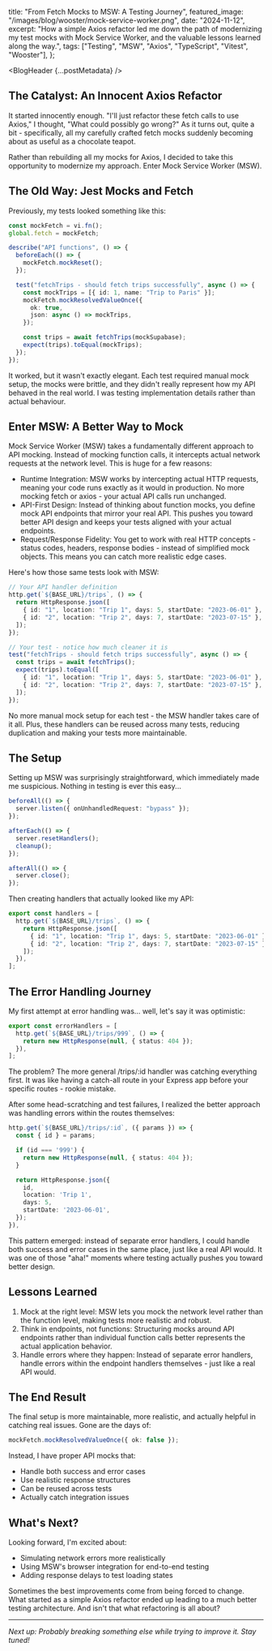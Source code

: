 
  title: "From Fetch Mocks to MSW: A Testing Journey",
  featured_image: "/images/blog/wooster/mock-service-worker.png",
  date: "2024-11-12",
  excerpt:
    "How a simple Axios refactor led me down the path of modernizing my test mocks with Mock Service Worker, and the valuable lessons learned along the way.",
  tags: ["Testing", "MSW", "Axios", "TypeScript", "Vitest", "Wooster"],
};


<BlogHeader {...postMetadata} />

## The Catalyst: An Innocent Axios Refactor

It started innocently enough. "I'll just refactor these fetch calls to use Axios," I thought, "What could possibly go wrong?" As it turns out, quite a bit - specifically, all my carefully crafted fetch mocks suddenly becoming about as useful as a chocolate teapot.

Rather than rebuilding all my mocks for Axios, I decided to take this opportunity to modernize my approach. Enter Mock Service Worker (MSW).

## The Old Way: Jest Mocks and Fetch

Previously, my tests looked something like this:

```typescript
const mockFetch = vi.fn();
global.fetch = mockFetch;

describe("API functions", () => {
  beforeEach(() => {
    mockFetch.mockReset();
  });

  test("fetchTrips - should fetch trips successfully", async () => {
    const mockTrips = [{ id: 1, name: "Trip to Paris" }];
    mockFetch.mockResolvedValueOnce({
      ok: true,
      json: async () => mockTrips,
    });

    const trips = await fetchTrips(mockSupabase);
    expect(trips).toEqual(mockTrips);
  });
});
```

It worked, but it wasn't exactly elegant. Each test required manual mock setup, the mocks were brittle, and they didn't really represent how my API behaved in the real world. I was testing implementation details rather than actual behaviour.

## Enter MSW: A Better Way to Mock

Mock Service Worker (MSW) takes a fundamentally different approach to API mocking. Instead of mocking function calls, it intercepts actual network requests at the network level. This is huge for a few reasons:

- Runtime Integration: MSW works by intercepting actual HTTP requests, meaning your code runs exactly as it would in production. No more mocking fetch or axios - your actual API calls run unchanged.
- API-First Design: Instead of thinking about function mocks, you define mock API endpoints that mirror your real API. This pushes you toward better API design and keeps your tests aligned with your actual endpoints.
- Request/Response Fidelity: You get to work with real HTTP concepts - status codes, headers, response bodies - instead of simplified mock objects. This means you can catch more realistic edge cases.

Here's how those same tests look with MSW:

```typescript
// Your API handler definition
http.get(`${BASE_URL}/trips`, () => {
  return HttpResponse.json([
    { id: "1", location: "Trip 1", days: 5, startDate: "2023-06-01" },
    { id: "2", location: "Trip 2", days: 7, startDate: "2023-07-15" },
  ]);
});

// Your test - notice how much cleaner it is
test("fetchTrips - should fetch trips successfully", async () => {
  const trips = await fetchTrips();
  expect(trips).toEqual([
    { id: "1", location: "Trip 1", days: 5, startDate: "2023-06-01" },
    { id: "2", location: "Trip 2", days: 7, startDate: "2023-07-15" },
  ]);
});
```

No more manual mock setup for each test - the MSW handler takes care of it all. Plus, these handlers can be reused across many tests, reducing duplication and making your tests more maintainable.

## The Setup

Setting up MSW was surprisingly straightforward, which immediately made me suspicious. Nothing in testing is ever this easy...

```typescript
beforeAll(() => {
  server.listen({ onUnhandledRequest: "bypass" });
});

afterEach(() => {
  server.resetHandlers();
  cleanup();
});

afterAll(() => {
  server.close();
});
```

Then creating handlers that actually looked like my API:

```typescript
export const handlers = [
  http.get(`${BASE_URL}/trips`, () => {
    return HttpResponse.json([
      { id: "1", location: "Trip 1", days: 5, startDate: "2023-06-01" },
      { id: "2", location: "Trip 2", days: 7, startDate: "2023-07-15" },
    ]);
  }),
];
```

## The Error Handling Journey

My first attempt at error handling was... well, let's say it was optimistic:

```typescript
export const errorHandlers = [
  http.get(`${BASE_URL}/trips/999`, () => {
    return new HttpResponse(null, { status: 404 });
  }),
];
```

The problem? The more general /trips/:id handler was catching everything first. It was like having a catch-all route in your Express app before your specific routes - rookie mistake.

After some head-scratching and test failures, I realized the better approach was handling errors within the routes themselves:

```typescript
http.get(`${BASE_URL}/trips/:id`, ({ params }) => {
  const { id } = params;

  if (id === '999') {
    return new HttpResponse(null, { status: 404 });
  }

  return HttpResponse.json({
    id,
    location: 'Trip 1',
    days: 5,
    startDate: '2023-06-01',
  });
}),
```

This pattern emerged: instead of separate error handlers, I could handle both success and error cases in the same place, just like a real API would. It was one of those "aha!" moments where testing actually pushes you toward better design.

## Lessons Learned

1. Mock at the right level: MSW lets you mock the network level rather than the function level, making tests more realistic and robust.
2. Think in endpoints, not functions: Structuring mocks around API endpoints rather than individual function calls better represents the actual application behavior.
3. Handle errors where they happen: Instead of separate error handlers, handle errors within the endpoint handlers themselves - just like a real API would.

## The End Result

The final setup is more maintainable, more realistic, and actually helpful in catching real issues. Gone are the days of:

```typescript
mockFetch.mockResolvedValueOnce({ ok: false });
```

Instead, I have proper API mocks that:

- Handle both success and error cases
- Use realistic response structures
- Can be reused across tests
- Actually catch integration issues

## What's Next?

Looking forward, I'm excited about:

- Simulating network errors more realistically
- Using MSW's browser integration for end-to-end testing
- Adding response delays to test loading states

Sometimes the best improvements come from being forced to change. What started as a simple Axios refactor ended up leading to a much better testing architecture. And isn't that what refactoring is all about?

---

<em>
  Next up: Probably breaking something else while trying to improve it. Stay
  tuned!
</em>
